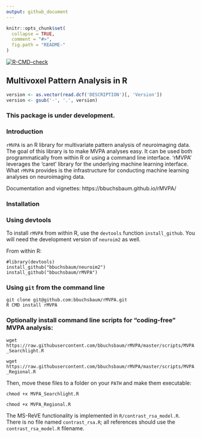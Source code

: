 ```yaml
---
output: github_document
---
```


```r
knitr::opts_chunk$set(
  collapse = TRUE,
  comment = "#>",
  fig.path = "README-"
)
```

<!-- badges: start -->
  [![R-CMD-check](https://github.com/bbuchsbaum/rMVPA/actions/workflows/R-CMD-check.yaml/badge.svg)](https://github.com/bbuchsbaum/rMVPA/actions/workflows/R-CMD-check.yaml)
 
<!-- badges: end -->
  
  

## Multivoxel Pattern Analysis in R


```r
version <- as.vector(read.dcf('DESCRIPTION')[, 'Version'])                                                                 
version <- gsub('-', '.', version)                                                                                      
```                                                                                                                        

### This package is under development.

### Introduction

`rMVPA` is an R library for multivariate pattern analysis of neuroimaging data. The goal of this library is to make MVPA analyses easy. It can be used both programmatically from within R or using a command line interface. 'rMVPA' leverages the 'caret' library for the underlying machine learning interface. What `rMVPA` provides is the infrastructure for conducting machine learning analyses on neuroimaging data. 

Documentation and vignettes: https://bbuchsbaum.github.io/rMVPA/

### Installation

### Using devtools

To install `rMVPA` from within R, use the `devtools` function `install_github`. You will need the development version of `neuroim2` as well.

From within R:

```
#library(devtools)
install_github("bbuchsbaum/neuroim2")
install_github("bbuchsbaum/rMVPA")
```

### Using `git` from the command line

```
git clone git@github.com:bbuchsbaum/rMVPA.git
R CMD install rMVPA
```

### Optionally install command line scripts for "coding-free" MVPA analysis:

`wget https://raw.githubusercontent.com/bbuchsbaum/rMVPA/master/scripts/MVPA_Searchlight.R`

`wget https://raw.githubusercontent.com/bbuchsbaum/rMVPA/master/scripts/MVPA_Regional.R`

Then, move these files to a folder on your `PATH` and make them executable:

`chmod +x MVPA_Searchlight.R`

`chmod +x MVPA_Regional.R`

The MS-ReVE functionality is implemented in `R/contrast_rsa_model.R`. There is no
file named `contrast_rsa.R`; all references should use the `contrast_rsa_model.R`
filename.



